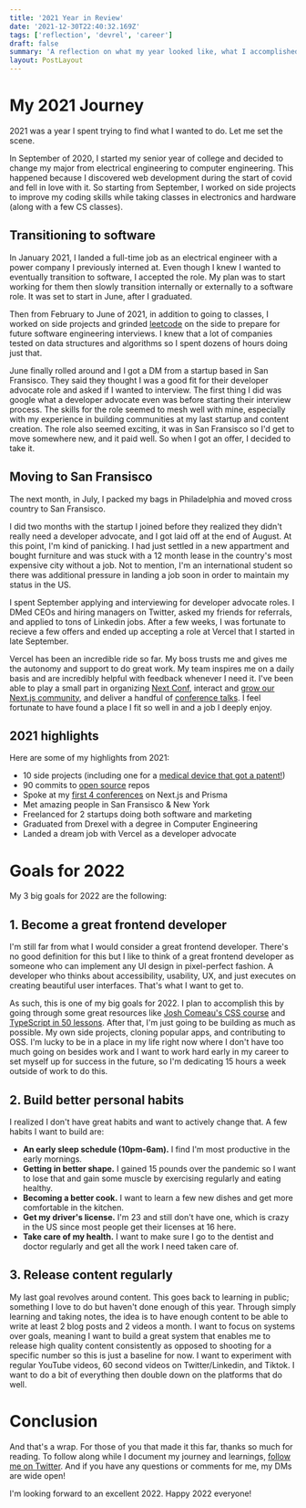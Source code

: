 ```yaml
---
title: '2021 Year in Review'
date: '2021-12-30T22:40:32.169Z'
tags: ['reflection', 'devrel', 'career']
draft: false
summary: 'A reflection on what my year looked like, what I accomplished, and my goals for 2022.'
layout: PostLayout
---
```


# My 2021 Journey

2021 was a year I spent trying to find what I wanted to do. Let me set the scene.

In September of 2020, I started my senior year of college and decided to change my major from electrical engineering to computer engineering. This happened because I discovered web development during the start of covid and fell in love with it. So starting from September, I worked on side projects to improve my coding skills while taking classes in electronics and hardware (along with a few CS classes).

## Transitioning to software

In January 2021, I landed a full-time job as an electrical engineer with a power company I previously interned at. Even though I knew I wanted to eventually transition to software, I accepted the role. My plan was to start working for them then slowly transition internally or externally to a software role. It was set to start in June, after I graduated.

Then from February to June of 2021, in addition to going to classes, I worked on side projects and grinded [leetcode](https://leetcode.com/) on the side to prepare for future software engineering interviews. I knew that a lot of companies tested on data structures and algorithms so I spent dozens of hours doing just that.

June finally rolled around and I got a DM from a startup based in San Fransisco. They said they thought I was a good fit for their developer advocate role and asked if I wanted to interview. The first thing I did was google what a developer advocate even was before starting their interview process. The skills for the role seemed to mesh well with mine, especially with my experience in building communities at my last startup and content creation. The role also seemed exciting, it was in San Fransisco so I'd get to move somewhere new, and it paid well. So when I got an offer, I decided to take it.

## Moving to San Fransisco

The next month, in July, I packed my bags in Philadelphia and moved cross country to San Fransisco.

I did two months with the startup I joined before they realized they didn't really need a developer advocate, and I got laid off at the end of August. At this point, I'm kind of panicking. I had just settled in a new appartment and bought furniture and was stuck with a 12 month lease in the country's most expensive city without a job. Not to mention, I'm an international student so there was additional pressure in landing a job soon in order to maintain my status in the US.

I spent September applying and interviewing for developer advocate roles. I DMed CEOs and hiring managers on Twitter, asked my friends for referrals, and applied to tons of Linkedin jobs. After a few weeks, I was fortunate to recieve a few offers and ended up accepting a role at Vercel that I started in late September.

Vercel has been an incredible ride so far. My boss trusts me and gives me the autonomy and support to do great work. My team inspires me on a daily basis and are incredibly helpful with feedback whenever I need it. I've been able to play a small part in organizing [Next Conf](https://nextjs.org/conf), interact and [grow our Next.js community](https://nextjs.org/blog/discord), and deliver a handful of [conference talks](https://www.youtube.com/watch?v=0mg2zD_DaOU&t=1s&ab_channel=Prisma). I feel fortunate to have found a place I fit so well in and a job I deeply enjoy.

## 2021 highlights

Here are some of my highlights from 2021:

- 10 side projects (including one for a [medical device that got a patent!](https://dvtpd.com/))
- 90 commits to [open source](https://github.com/withfig/autocomplete) repos
- Spoke at my [first 4 conferences](https://www.youtube.com/watch?v=0mg2zD_DaOU&t=1s&ab_channel=Prisma) on Next.js and Prisma
- Met amazing people in San Fransisco & New York
- Freelanced for 2 startups doing both software and marketing
- Graduated from Drexel with a degree in Computer Engineering
- Landed a dream job with Vercel as a developer advocate

# Goals for 2022

My 3 big goals for 2022 are the following:

## 1. Become a great frontend developer

I'm still far from what I would consider a great frontend developer. There's no good definition for this but I like to think of a great frontend developer as someone who can implement any UI design in pixel-perfect fashion. A developer who thinks about accessibility, usability, UX, and just executes on creating beautiful user interfaces. That's what I want to get to.

As such, this is one of my big goals for 2022. I plan to accomplish this by going through some great resources like [Josh Comeau's CSS course](https://css-for-js.dev/) and [TypeScript in 50 lessons](https://typescript-book.com/). After that, I'm just going to be building as much as possible. My own side projects, cloning popular apps, and contributing to OSS. I'm lucky to be in a place in my life right now where I don't have too much going on besides work and I want to work hard early in my career to set myself up for success in the future, so I'm dedicating 15 hours a week outside of work to do this.

## 2. Build better personal habits

I realized I don't have great habits and want to actively change that. A few habits I want to build are:

- **An early sleep schedule (10pm-6am).** I find I'm most productive in the early mornings.
- **Getting in better shape.** I gained 15 pounds over the pandemic so I want to lose that and gain some muscle by exercising regularly and eating healthy.
- **Becoming a better cook.** I want to learn a few new dishes and get more comfortable in the kitchen.
- **Get my driver's license.** I'm 23 and still don't have one, which is crazy in the US since most people get their licenses at 16 here.
- **Take care of my health.** I want to make sure I go to the dentist and doctor regularly and get all the work I need taken care of.

## 3. Release content regularly

My last goal revolves around content. This goes back to learning in public; something I love to do but haven't done enough of this year. Through simply learning and taking notes, the idea is to have enough content to be able to write at least 2 blog posts and 2 videos a month. I want to focus on systems over goals, meaning I want to build a great system that enables me to release high quality content consistently as opposed to shooting for a specific number so this is just a baseline for now. I want to experiment with regular YouTube videos, 60 second videos on Twitter/Linkedin, and Tiktok. I want to do a bit of everything then double down on the platforms that do well.

# Conclusion

And that's a wrap. For those of you that made it this far, thanks so much for reading. To follow along while I document my journey and learnings, [follow me on Twitter](https://twitter.com/Nutlope). And if you have any questions or comments for me, my DMs are wide open!

I'm looking forward to an excellent 2022. Happy 2022 everyone!
